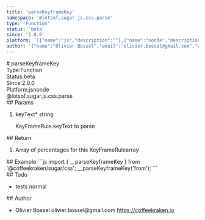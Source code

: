 ```yaml
---
title: 'parseKeyframeKey'
namespace: '@lotsof.sugar.js.css.parse'
type: 'Function'
status: 'beta'
since: '2.0.0'
platform: '[{"name":"js","description":""},{"name":"nonde","description":""}]'
author: '{"name":"Olivier Bossel","email":"olivier.bossel@gmail.com","url":"https://coffeekraken.io"}'
---
```

<div class="docmap-mdx">
# parseKeyframeKey
<div class="_metas">
<div class="_type"><span class="_type-label">Type:</span><span class="_type-value">Function</span></div>
<div class="_status"><span class="_status-label">Status:</span><span class="_status-value -beta">beta</span></div>
<div class="_since"><span class="_since-label">Since:</span><span class="_since-value">2.0.0</span></div>
<div class="_platform"><span class="_platform-label">Platform:</span><span class="_platform-value -js">js</span><span class="_platform-value -nonde">nonde</span></div>
</div>
<div class="_namespace">@lotsof.sugar.js.css.parse</div>
<div class="_params">
## Params
<ol class="_list">
<li class="_item">
<span class="_name">keyText<span class="_required">*</span></span><span class="_default"></span> <span class="_type">string</span>
<p class="_description">KeyFrameRule&period;keyText to parse</p>
</li>
</ol>
</div>
<div class="_return">
## Return
<ol class="_list">
<li class="_item">
<span class="_description">Array of percentages for this KeyFrameRule</span><span class="_default"></span><span class="_type">array</span>
</li>
</ol>
</div>
<div class="_examples">
## Example
```js
import { __parseKeyframeKey } from '@coffeekraken/sugar/css';
__parseKeyframeKey('from');
```
</div>
<div class="_todo">
## Todo
<ul class="_list">
<li class="_item">
<span class="_description">tests</span>
<span class="_priority -normal">normal</span>
</li>
</ul>
</div>
<div class="_author">
## Author
<ul class="_list">
<li class="_item">
<span class="_name">Olivier Bossel</span>
<span class="_email">olivier.bossel@gmail.com</span>
<a href="https://coffeekraken.io" target="_blank" class="_url">https://coffeekraken.io</a>
</li>
</ul>
</div>
</div>